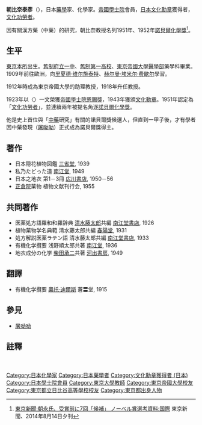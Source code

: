 {{japanese|朝比奈泰彦|あさひな やすひこ|Asahina Yasuhiko}}
'''朝比奈泰彥'''（{{bd|1881年|4月16日|1975年|6月30日}}），日本[[藥學|藥學]]家、化學家。[[帝國學士院|帝國學士院]]會員，[[日本文化勳章|日本文化勳章]]獲得者，[[文化功勞者|文化功勞者]]。

因有關漢方藥（中藥）的研究，朝比奈教授名列1951年、1952年[[諾貝爾化學獎|諾貝爾化學獎]]<ref>[http://www.tokyo-np.co.jp/article/world/news/CK2014081402000252.html 東京新聞:朝永氏、受賞前に7回「候補」 ノーベル賞選考資料:国際] {{webarchive|url=https://web.archive.org/web/20140819082610/http://www.tokyo-np.co.jp/article/world/news/CK2014081402000252.html |date=2014-08-19 }} 東京新聞、2014年8月14日夕刊</ref>。

==生平==
[[東京市|東京]][[本所_(墨田區)|本所]]出生。[[東京都立日比谷高等学校|舊制府立一中]]、[[舊制第一高等學校|舊制第一高校]]、[[東京大學|東京帝國大學]][[醫學部|醫學部]]藥學科畢業。1909年前往歐洲，向[[里夏德·维尔施泰特|里夏德·维尔施泰特]]、[[赫尔曼·埃米尔·费歇尔|赫尔曼·埃米尔·费歇尔]]學習。

1912年時成為東京帝國大學的助理教授，1918年升任教授。

1923年以〈{{lang|ja|漢薬成分の化学的研究}}〉一文榮獲[[日本學士院|帝國學士院]][[恩赐奖_(日本学士院)|恩賜獎]]，1943年獲頒[[文化勋章_(日本)|文化勳章]]。1951年認定為「[[文化功勞者|文化功勞者]]」，並連續兩年被提名角逐[[諾貝爾化學獎|諾貝爾化學獎]]。

他是史上首位與「[[中藥|中藥]]研究」有關的諾貝爾獎候選人，但直到一甲子後，才有學者因中藥發現（[[屠呦呦|屠呦呦]]）正式成為諾貝爾獎得主。

==著作==
*日本隠花植物図鑑 [[三省堂|三省堂]], 1939
*私乃たどった道 [[南江堂|南江堂]], 1949
*日本之地衣 第1－3冊 [[広川書店|広川書店]], 1950－56
*[[正倉院|正倉院]]薬物 植物文献刊行会, 1955

==共同著作==
*医薬処方語羅和和羅辞典 [[清水藤太郎|清水藤太郎]]共編 [[南江堂書店|南江堂書店]], 1926
*植物薬物学名典範 清水藤太郎共編 [[春陽堂書店|春陽堂]], 1931
*処方解説医薬ラテン語 清水藤太郎共編 [[南江堂書店|南江堂書店]], 1933
*有機化学攬要 浅野順太郎共著 [[南江堂|南江堂]], 1936
*地衣成分の化学 [[柴田承二|柴田承二]]共著 [[河出書房|河出書房]], 1949

==翻譯==
*有機化学攬要 [[奧托·迪爾斯|奧托·迪爾斯]] 蒼〓堂, 1915

==參見==
* [[屠呦呦|屠呦呦]]

== 註釋 ==
{{reflist}}

{{DEFAULTSORT:Asahina Yasuhiko}}
[[Category:日本化學家|Category:日本化學家]]
[[Category:日本藥學者|Category:日本藥學者]]　
[[Category:文化勳章獲得者_(日本)|Category:文化勳章獲得者 (日本)]]
[[Category:日本學士院會員|Category:日本學士院會員]]
[[Category:東京大學教師|Category:東京大學教師]]
[[Category:東京帝國大學校友|Category:東京帝國大學校友]]
[[Category:東京都立日比谷高等學校校友|Category:東京都立日比谷高等學校校友]]
[[Category:東京都出身人物|Category:東京都出身人物]]